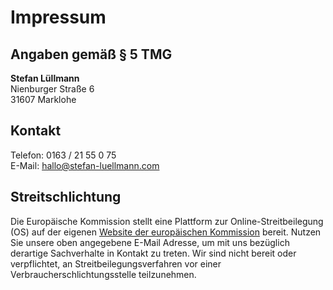 # Impressum

## Angaben gemäß § 5 TMG
**Stefan Lüllmann**<br />
Nienburger Straße 6<br />
31607 Marklohe

## Kontakt
Telefon: 0163 / 21 55 0 75<br />
E-Mail: [hallo@stefan-luellmann.com](mailto:hallo@stefan-luellmann.com)

## Streitschlichtung
Die Europäische Kommission stellt eine Plattform zur Online-Streitbeilegung (OS) auf der eigenen <a href="https://ec.europa.eu/consumers/odr/main/index.cfm" target="_blank" rel="noopener noreferrer">Website der europäischen Kommission</a> bereit. Nutzen Sie unsere oben angegebene E-Mail Adresse, um mit uns bezüglich derartige Sachverhalte in Kontakt zu treten. Wir sind nicht bereit oder verpflichtet, an Streitbeilegungsverfahren vor einer Verbraucherschlichtungsstelle teilzunehmen.
